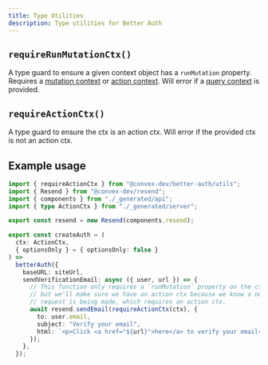 ```yaml
---
title: Type Utilities
description: Type utilities for Better Auth
---
```


## `requireRunMutationCtx()`

A type guard to ensure a given context object has a `runMutation` property.
Requires a [mutation
context](https://docs.convex.dev/functions/mutation-functions#mutation-context)
or [action context](https://docs.convex.dev/functions/actions#action-context).
Will error if a [query
context](https://docs.convex.dev/functions/query-functions#query-context)
is provided.

## `requireActionCtx()`

A type guard to ensure the ctx is an action ctx. Will error if the provided ctx
is not an action ctx.

## Example usage

```ts
import { requireActionCtx } from "@convex-dev/better-auth/utils";
import { Resend } from "@convex-dev/resend";
import { components } from "./_generated/api";
import { type ActionCtx } from "./_generated/server";

export const resend = new Resend(components.resend);

export const createAuth = (
  ctx: ActionCtx,
  { optionsOnly } = { optionsOnly: false }
) =>
  betterAuth({
    baseURL: siteUrl,
    sendVerificationEmail: async ({ user, url }) => {
      // This function only requires a `runMutation` property on the ctx object,
      // but we'll make sure we have an action ctx because we know a network
      // request is being made, which requires an action ctx.
      await resend.sendEmail(requireActionCtx(ctx), {
        to: user.email,
        subject: "Verify your email",
        html: `<p>Click <a href="${url}">here</a> to verify your email</p>`,
      });
    },
  });
```
